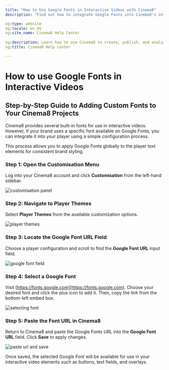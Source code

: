 ---
title: "How to Use Google Fonts in Interactive Videos with Cinema8"
description: "Find out how to integrate Google Fonts into Cinema8's interactive videos for consistent typography across video interfaces. Visit Cinema8."

og:type: website
og:locale: en_US
og:site_name: Cinema8 Help Center
 
og:description: Learn how to use Cinema8 to create, publish, and analyze interactive videos.
og:title: Cinema8 Help Center

---


# How to use Google Fonts in Interactive Videos

## Step-by-Step Guide to Adding Custom Fonts to Your Cinema8 Projects

Cinema8 provides several built-in fonts for use in interactive videos. However, if your brand uses a specific font available on Google Fonts, you can integrate it into your player using a simple configuration process.

<Callout type="info">
This process allows you to apply Google Fonts globally to the player text elements for consistent brand styling.
</Callout>

<Steps>

### Step 1: Open the Customisation Menu

Log into your Cinema8 account and click **Customisation** from the left-hand sidebar.

![customisation panel](/screenshot/google-fonts/google-fonts-1.webp)

### Step 2: Navigate to Player Themes

Select **Player Themes** from the available customization options.

![player themes](/screenshot/google-fonts/google-fonts-2.webp)

### Step 3: Locate the Google Font URL Field

Choose a player configuration and scroll to find the **Google Font URL** input field.

![google font field](/screenshot/google-fonts/google-fonts-3.webp)

### Step 4: Select a Google Font

Visit [https://fonts.google.com](https://fonts.google.com). Choose your desired font and click the plus icon to add it. Then, copy the link from the bottom-left embed box.

![selecting font](/screenshot/google-fonts/google-fonts-4.webp)

### Step 5: Paste the Font URL in Cinema8

Return to Cinema8 and paste the Google Fonts URL into the **Google Font URL** field. Click **Save** to apply changes.

![paste url and save](/screenshot/google-fonts/google-fonts-5.webp)

</Steps>

<Callout type="important">
Once saved, the selected Google Font will be available for use in your interactive video elements such as buttons, text fields, and overlays.
</Callout>
